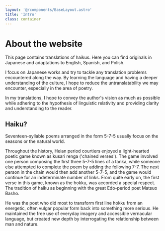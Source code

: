 ```yaml
---
layout: '@/components/BaseLayout.astro'
title: 'Intro'
class: container
---
```


# About the website

This page contains translations of haikus. Here you can find originals in Japanese and adaptations to English, Spanish, and Polish.

I focus on Japanese works and try to tackle any translation problems encountered along the way.
By learning the language and having a deeper understanding of the culture, I hope to reduce the untranslatability we may encounter, especially in the area of poetry.

In my translations, I hope to convey the author's vision as much as possible while adhering to the hypothesis of linguistic relativity and providing clarity and understanding to the reader.

## Haiku?

Seventeen-syllable poems arranged in the form 5-7-5 usually focus on the seasons or the natural world. 

Throughout the history, Heian period courtiers enjoyed a light-hearted poetic
game known as kusari renga ('chained verses'). The game involved
one person composing the first three 5-7-5 lines of a tanka, while
someone else attempted to complete the poem by adding the
following 7-7. The next person in the chain would then add another
5-7-5, and the game would continue for an indeterminate number
of links. From quite early on, the first verse in this game, known
as the hokku, was accorded a special respect.
The tradition of haiku as beginning with the great Edo-period poet
Matsuo Basho.

He was the poet who did most to transform first line hokku from
an energetic, often vulgar popular form back into something more
serious. He maintained the free use of everyday imagery and
accessible vernacular language, but created new depth by
interrogating the relationship between man and nature.
